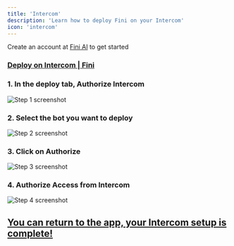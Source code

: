 ```yaml
---
title: 'Intercom'
description: 'Learn how to deploy Fini on your Intercom'
icon: 'intercom'
---
```


<Tip>Create an account at [Fini AI](https://app.usefini.com) to get started</Tip>

### [Deploy on Intercom | Fini](https://app.usefini.com/dashboard/deploy)

### 1. In the deploy tab, Authorize Intercom
![Step 1 screenshot](https://images.tango.us/workflows/4bd5d036-dbef-480e-8cd0-7319c2d15147/steps/0f1790e6-d222-4146-b335-9e4e66cfe7ef/ae2f5917-6342-49be-9bf7-c3bae92170ab.png?crop=focalpoint&fit=crop&fp-x=0.5000&fp-y=0.5000&w=1200&mark-x=190&mark-y=303&m64=aHR0cHM6Ly9pbWFnZXMudGFuZ28udXMvc3RhdGljL2JsYW5rLnBuZz9tYXNrPWNvcm5lcnMmYm9yZGVyPTQlMkNGRjc0NDImdz02MiZoPTI3JmZpdD1jcm9wJmNvcm5lci1yYWRpdXM9MTA%3D)


### 2. Select the bot you want to deploy
![Step 2 screenshot](https://images.tango.us/workflows/4bd5d036-dbef-480e-8cd0-7319c2d15147/steps/536c574a-28a6-42bf-a5fe-929d45d01eda/421f870f-05fa-491c-a0b7-2754d5aa2939.png?crop=focalpoint&fit=crop&fp-x=0.5000&fp-y=0.5216&fp-z=1.6725&w=1200&mark-y=254&m64=aHR0cHM6Ly9pbWFnZXMudGFuZ28udXMvc3RhdGljL2JsYW5rLnBuZz9tYXNrPWNvcm5lcnMmYm9yZGVyPTYlMkNGRjc0NDImdz01OTgmaD01MCZmaXQ9Y3JvcCZjb3JuZXItcmFkaXVzPTEw)


### 3. Click on Authorize
![Step 3 screenshot](https://images.tango.us/workflows/4bd5d036-dbef-480e-8cd0-7319c2d15147/steps/c0da2d8f-56e8-41e8-8c2e-d5c3c8b1a1b7/0bad9c55-f3f2-477d-a464-2ecfe82b769f.png?crop=focalpoint&fit=crop&fp-x=0.4838&fp-y=0.5283&fp-z=2.0000&w=1200&mark-x=281&mark-y=334&m64=aHR0cHM6Ly9pbWFnZXMudGFuZ28udXMvc3RhdGljL2JsYW5rLnBuZz9tYXNrPWNvcm5lcnMmYm9yZGVyPTYlMkNGRjc0NDImdz0xMjQmaD01MyZmaXQ9Y3JvcCZjb3JuZXItcmFkaXVzPTEw)


### 4. Authorize Access from Intercom
![Step 4 screenshot](https://images.tango.us/workflows/4bd5d036-dbef-480e-8cd0-7319c2d15147/steps/cf5d96f4-e0d1-4dd5-b5ba-a47677ffc440/c690accb-c404-4e55-9615-87e51767e056.png?crop=focalpoint&fit=crop&fp-x=0.5000&fp-y=0.5000&fp-z=1.0028&w=1200&mark-x=2&mark-y=3&m64=aHR0cHM6Ly9pbWFnZXMudGFuZ28udXMvc3RhdGljL2JsYW5rLnBuZz9tYXNrPWNvcm5lcnMmYm9yZGVyPTYlMkNGRjc0NDImdz0xMTk3Jmg9NTU0JmZpdD1jcm9wJmNvcm5lci1yYWRpdXM9MTA%3D)


## [You can return to the app, your Intercom setup is complete!](https://app.usefini.com/dashboard/deploy)

<br/>
